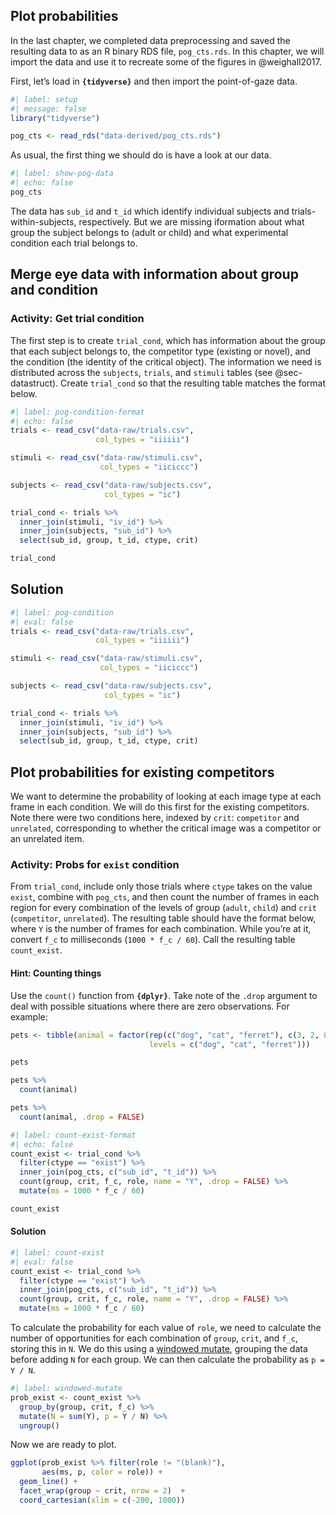 ## Plot probabilities

In the last chapter, we completed data preprocessing and saved the resulting data to as an R binary RDS file, `pog_cts.rds`. In this chapter, we will import the data and use it to recreate some of the figures in @weighall2017.

First, let's load in **`{tidyverse}`** and then import the point-of-gaze data.

```r
#| label: setup
#| message: false
library("tidyverse")

pog_cts <- read_rds("data-derived/pog_cts.rds")
```

As usual, the first thing we should do is have a look at our data.

```r
#| label: show-pog-data
#| echo: false
pog_cts
```

The data has `sub_id` and `t_id` which identify individual subjects and trials-within-subjects, respectively. But we are missing iformation about what group the subject belongs to (adult or child) and what experimental condition each trial belongs to.

## Merge eye data with information about group and condition

### Activity: Get trial condition

The first step is to create `trial_cond`, which has information about the group that each subject belongs to, the competitor type (existing or novel), and the condition (the identity of the critical object). The information we need is distributed across the `subjects`, `trials`, and `stimuli` tables (see @sec-datastruct). Create `trial_cond` so that the resulting table matches the format below.

```r
#| label: pog-condition-format
#| echo: false
trials <- read_csv("data-raw/trials.csv",
                   col_types = "iiiiii")

stimuli <- read_csv("data-raw/stimuli.csv",
                    col_types = "iiciccc")

subjects <- read_csv("data-raw/subjects.csv",
                     col_types = "ic")

trial_cond <- trials %>%
  inner_join(stimuli, "iv_id") %>%
  inner_join(subjects, "sub_id") %>%
  select(sub_id, group, t_id, ctype, crit)

trial_cond
```

:::{.callout-important collapse="true"}
## Solution

```r
#| label: pog-condition
#| eval: false
trials <- read_csv("data-raw/trials.csv",
                   col_types = "iiiiii")

stimuli <- read_csv("data-raw/stimuli.csv",
                    col_types = "iiciccc")

subjects <- read_csv("data-raw/subjects.csv",
                     col_types = "ic")

trial_cond <- trials %>%
  inner_join(stimuli, "iv_id") %>%
  inner_join(subjects, "sub_id") %>%
  select(sub_id, group, t_id, ctype, crit)
```

::: 

## Plot probabilities for existing competitors

We want to determine the probability of looking at each image type at each frame in each condition. We will do this first for the existing competitors. Note there were two conditions here, indexed by `crit`: `competitor` and `unrelated`, corresponding to whether the critical image was a competitor or an unrelated item.

### Activity: Probs for `exist` condition

From `trial_cond`, include only those trials where `ctype` takes on the value `exist`, combine with `pog_cts`, and then count the number of frames in each region for every combination of the levels of group (`adult`, `child`) and `crit` (`competitor`, `unrelated`). The resulting table should have the format below, where `Y` is the number of frames for each combination. While you're at it, convert `f_c` to milliseconds (`1000 * f_c / 60`). Call the resulting table `count_exist`.

:::{.callout-tip collapse="true"}
#### Hint: Counting things

Use the `count()` function from **`{dplyr}`**. Take note of the `.drop` argument to deal with possible situations where there are zero observations. For example:

```r
pets <- tibble(animal = factor(rep(c("dog", "cat", "ferret"), c(3, 2, 0)),
                               levels = c("dog", "cat", "ferret")))

pets

pets %>%
  count(animal)

pets %>%
  count(animal, .drop = FALSE)
```

:::

```r
#| label: count-exist-format
#| echo: false
count_exist <- trial_cond %>%
  filter(ctype == "exist") %>%
  inner_join(pog_cts, c("sub_id", "t_id")) %>%
  count(group, crit, f_c, role, name = "Y", .drop = FALSE) %>%
  mutate(ms = 1000 * f_c / 60)

count_exist
```

:::{.callout-important collapse="true"}
#### Solution {#sec-countexist}

```r
#| label: count-exist
#| eval: false
count_exist <- trial_cond %>%
  filter(ctype == "exist") %>%
  inner_join(pog_cts, c("sub_id", "t_id")) %>%
  count(group, crit, f_c, role, name = "Y", .drop = FALSE) %>%
  mutate(ms = 1000 * f_c / 60)
```

:::

To calculate the probability for each value of `role`, we need to calculate the number of opportunities for each combination of `group`, `crit`, and `f_c`, storing this in `N`. We do this using a [windowed mutate](https://dplyr.tidyverse.org/articles/window-functions.html), grouping the data before adding `N` for each group. We can then calculate the probability as `p = Y / N`.

```r
#| label: windowed-mutate
prob_exist <- count_exist %>%
  group_by(group, crit, f_c) %>%
  mutate(N = sum(Y), p = Y / N) %>%
  ungroup()
```

Now we are ready to plot.

```r
ggplot(prob_exist %>% filter(role != "(blank)"), 
       aes(ms, p, color = role)) +
  geom_line() +
  facet_wrap(group ~ crit, nrow = 2)  +
  coord_cartesian(xlim = c(-200, 1000))
```
